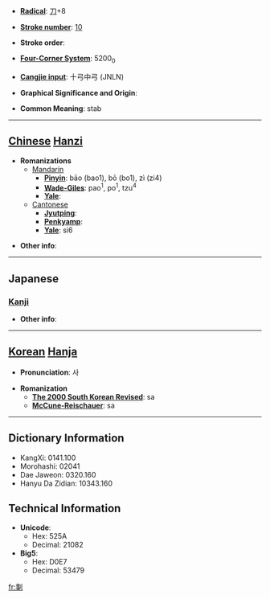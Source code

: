 * '''[[Wiktionary:Chinese radical index| Radical]]''': [[Wiktionary:Chinese radical index 刀|刀]]+8

* '''[[Wiktionary:Chinese total strokes index|Stroke number]]''': [[Wiktionary:Chinese total strokes index 10|10]]

* '''Stroke order''': 

* '''[[Wiktionary:Chinese four corner index|Four-Corner System]]''': 5200<sub>0</sub>

* '''[[Wiktionary:Chinese Cangjie index|Cangjie input]]''': 十弓中弓 (JNLN)

* '''Graphical Significance and Origin''': 

* '''Common Meaning''': stab

----

== [[Chinese]] [[Hanzi]] ==

* '''Romanizations'''
** [[Mandarin]]
*** '''[[Pinyin]]''': bāo (bao1), bō (bo1), zì (zi4)
*** '''[[Wade-Giles]]''': pao<sup>1</sup>, po<sup>1</sup>, tzu<sup>4</sup>
*** '''[[Yale]]''': 
**[[Cantonese]]
***'''[[Jyutping]]''':
***'''[[Penkyamp]]''': 
***'''[[Yale]]''': si6

* '''Other info''': 

----

==Japanese==
===[[Kanji]]===
{{kanji|on readings=[[し]] (shi)
|kun readings=[[さす]] (sasu), [[さしこむ]] (sashikomu), [[おく]] (oku)
}}

* '''Other info''':  

----

== [[Korean]] [[Hanja]] ==

* '''Pronunciation''': 사

* '''Romanization'''
** '''[[The 2000 South Korean Revised Romanization|The 2000 South Korean Revised]]''': sa
** '''[[McCune-Reischauer]]''': sa

----

== Dictionary Information ==

* KangXi: 0141.100
* Morohashi: 02041
* Dae Jaweon: 0320.160
* Hanyu Da Zidian: 10343.160

== Technical Information ==

* '''Unicode''':
** Hex: 525A
** Decimal: 21082
* '''Big5''':
** Hex: D0E7
** Decimal: 53479

[[fr:剚]]